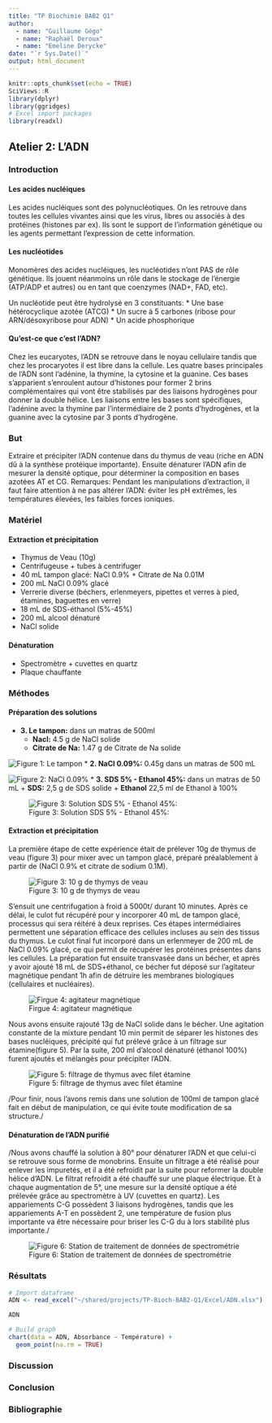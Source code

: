 ```yaml
---
title: "TP Biochimie BAB2 Q1"
author: 
  - name: "Guillaume Gégo"
  - name: "Raphaël Deroux"
  - name: "Emeline Derycke"
date: "`r Sys.Date()`"
output: html_document
---
```


```r
knitr::opts_chunk$set(echo = TRUE)
SciViews::R
library(dplyr)
library(ggridges)
# Excel import packages
library(readxl)
```

## **Atelier 2:** L'ADN
  
### Introduction
  
#### Les acides nucléiques
Les acides nucléiques sont des polynucléotiques. On les retrouve dans toutes les cellules vivantes ainsi que les virus, libres ou associés à des protéines (histones par ex). Ils sont le support de l'information génétique ou les agents permettant l'expression de cette information.
  
#### Les nucléotides
Monomères des acides nucléiques, les nucléotides n'ont PAS de rôle génétique. Ils jouent néanmoins un rôle dans le stockage de l'énergie (ATP/ADP et autres) ou en tant que coenzymes (NAD+, FAD, etc).
  
Un nucléotide peut être hydrolysé en 3 constituants:
* Une base hétérocyclique azotée (ATCG)
* Un sucre à 5 carbones (ribose pour ARN/désoxyribose pour ADN)
* Un acide phosphorique
  
#### Qu'est-ce que c'est l'ADN?
Chez les eucaryotes, l’ADN se retrouve dans le noyau cellulaire tandis que chez les procaryotes il est libre dans la cellule. Les quatre bases principales de l’ADN sont l’adénine, la thymine, la cytosine et la guanine. Ces bases s’apparient s’enroulent autour d’histones pour former 2 brins complémentaires qui vont être stabilisés par des liaisons hydrogènes pour donner la double hélice. Les liaisons entre les bases sont spécifiques, l’adénine avec la thymine par l’intermédiaire de 2 ponts d’hydrogènes, et la guanine avec la cytosine par 3 ponts d’hydrogène.
  
### But
Extraire et précipiter l'ADN contenue dans du thymus de veau (riche en ADN dû à la synthèse protéique importante). Ensuite dénaturer l’ADN afin de mesurer la densité optique, pour déterminer la composition en bases azotées AT et CG.
Remarques: Pendant les manipulations d’extraction, il faut faire attention à ne pas altérer l’ADN: éviter les pH extrêmes, les températures élevées, les faibles forces ioniques.
  
### Matériel
#### Extraction et précipitation
* Thymus de Veau (10g)
* Centrifugeuse + tubes à centrifuger
* 40 mL tampon glacé: NaCl 0.9% + Citrate de Na 0.01M
* 200 mL NaCl 0.09% glacé
* Verrerie diverse (béchers, erlenmeyers, pipettes et verres à pied, étamines, baguettes en verre)
* 18 mL de SDS-éthanol (5%-45%)
* 200 mL alcool dénaturé
* NaCl solide
  
#### Dénaturation
* Spectromètre + cuvettes en quartz
* Plaque chauffante
  
### Méthodes
#### Préparation des solutions
* **3. Le tampon:** dans un matras de 500ml
  + **Nacl:** 4.5 g de NaCl solide
  + **Citrate de Na:** 1.47 g de Citrate de Na solide
  
![Figure 1: Le tampon](../Images/Tampon.jpg)
* **2. NaCl 0.09%:** 0.45g dans un matras de 500 mL
  
![Figure 2: NaCl 0.09%](../Images/NaCl-0.09%-glace.jpg)
* **3. SDS 5% - Ethanol 45%:** dans un matras de 50 mL
  + **SDS:** 2,5 g de SDS solide
  + **Ethanol** 22,5 ml de Ethanol à 100%
  
![Figure 3: Solution SDS 5% - Ethanol 45%:](../Images/SDS.jpg)
  
#### Extraction et précipitation
La première étape de cette expérience était de prélever 10g de thymus de veau (figure 3) pour mixer avec un tampon glacé, préparé préalablement à partir de (NaCl 0.9% et citrate de sodium 0.1M).
  
![Figure 3: 10 g de thymys de veau](../Images/Thymus.jpg)

S'ensuit une centrifugation à froid à 5000t/ durant 10 minutes. Après ce délai, le culot fut récupéré pour y incorporer 40 mL de tampon glacé, processus qui sera réitéré à deux reprises. Ces étapes intermédiaires permettent une séparation efficace des cellules incluses au sein des tissus du thymus. Le culot final fut incorporé dans un erlenmeyer de 200 mL de NaCl 0.09% glacé, ce qui permit de récupérer les protéines présentes dans les cellules. La préparation fut ensuite transvasée dans un bécher, et après y avoir ajouté 18 mL de SDS+éthanol, ce bécher fut déposé sur l'agitateur magnétique pendant 1h afin de détruire les membranes biologiques (cellulaires et nucléaires).
  
![Firgue 4: agitateur magnétique](../Images/Agitateur.jpg)
  
Nous avons ensuite rajouté 13g de NaCl solide dans le bécher. Une agitation constante de la mixture pendant 10 min permit de séparer les histones des bases nucléiques, précipité qui fut prélevé grâce à un filtrage sur étamine(figure 5). Par la suite, 200 ml d’alcool dénaturé (éthanol 100%) furent ajoutés et mélangés pour précipiter l’ADN. 
  
![Figure 5: filtrage de thymus avec filet étamine](../Images/Etamine.jpg)

/Pour finir, nous l’avons remis dans une solution de 100ml de tampon glacé fait en début de manipulation, ce qui évite toute modification de sa structure./
  
####  Dénaturation de l’ADN purifié
/Nous avons chauffé la solution à 80° pour dénaturer l’ADN et que celui-ci se retrouve sous forme de monobrins. Ensuite un filtrage a été réalisé pour enlever les impuretés, et il a été refroidit par la suite pour reformer la double hélice d’ADN. Le filtrat refroidit a été chauffé sur une plaque électrique. Et à chaque augmentation de 5°, une mesure sur la densité optique a été prélevée grâce au spectromètre à UV (cuvettes en quartz). Les appariements C-G possèdent 3 liaisons hydrogènes, tandis que les appariements A-T en possèdent 2, une température de fusion plus importante va être nécessaire pour briser les C-G du à lors stabilité plus importante./
  
![Figure 6: Station de traitement de données de spectrométrie](../Images/Spectro-A2.jpg)

  
### Résultats
```r
# Import dataframe
ADN <- read_excel("~/shared/projects/TP-Bioch-BAB2-Q1/Excel/ADN.xlsx")

ADN
```
```r
# Build graph
chart(data = ADN, Absorbance ~ Température) +
  geom_point(na.rm = TRUE)
```

  
### Discussion

  
### Conclusion


### Bibliographie


